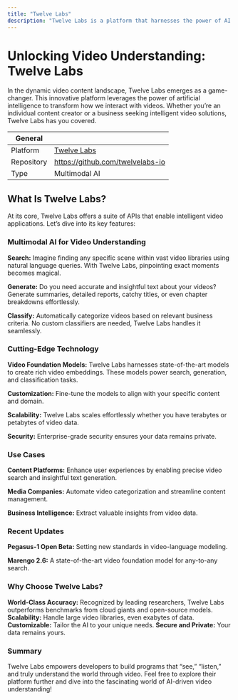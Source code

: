 ```yaml
---
title: "Twelve Labs"
description: "Twelve Labs is a platform that harnesses the power of AI to revolutionize video understanding."
---
```


# Unlocking Video Understanding: Twelve Labs
In the dynamic video content landscape, Twelve Labs emerges as a game-changer. This innovative platform leverages the power of artificial intelligence to transform how we interact with videos. Whether you’re an individual content creator or a business seeking intelligent video solutions, Twelve Labs has you covered.

| General  |  |
| --- | --- |
| Platform | [Twelve Labs](https://www.twelvelabs.io/)
| Repository | https://github.com/twelvelabs-io |
| Type | Multimodal AI |



## What Is Twelve Labs?
At its core, Twelve Labs offers a suite of APIs that enable intelligent video applications. Let’s dive into its key features:
### Multimodal AI for Video Understanding
**Search:** Imagine finding any specific scene within vast video libraries using natural language queries. With Twelve Labs, pinpointing exact moments becomes magical.

**Generate:** Do you need accurate and insightful text about your videos? Generate summaries, detailed reports, catchy titles, or even chapter breakdowns effortlessly.

**Classify:** Automatically categorize videos based on relevant business criteria. No custom classifiers are needed, Twelve Labs handles it seamlessly.

### Cutting-Edge Technology
**Video Foundation Models:** Twelve Labs harnesses state-of-the-art models to create rich video embeddings. These models power search, generation, and classification tasks.

**Customization:** Fine-tune the models to align with your specific content and domain.

**Scalability:** Twelve Labs scales effortlessly whether you have terabytes or petabytes of video data.

**Security:** Enterprise-grade security ensures your data remains private.

### Use Cases
**Content Platforms:** Enhance user experiences by enabling precise video search and insightful text generation.

**Media Companies:** Automate video categorization and streamline content management.

**Business Intelligence:** Extract valuable insights from video data.

### Recent Updates
**Pegasus-1 Open Beta:** Setting new standards in video-language modeling.

**Marengo 2.6:** A state-of-the-art video foundation model for any-to-any search.

### Why Choose Twelve Labs?
**World-Class Accuracy:** Recognized by leading researchers, Twelve Labs outperforms benchmarks from cloud giants and open-source models.
**Scalability:** Handle large video libraries, even exabytes of data.
**Customizable:** Tailor the AI to your unique needs.
**Secure and Private:** Your data remains yours.
### Summary
Twelve Labs empowers developers to build programs that “see,” “listen,” and truly understand the world through video. Feel free to explore their platform further and dive into the fascinating world of AI-driven video understanding!
